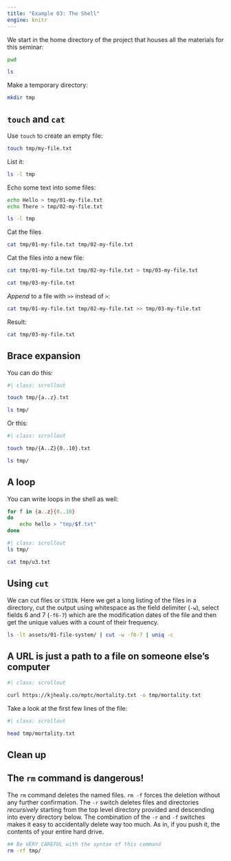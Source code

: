 ```yaml
---
title: "Example 03: The Shell"
engine: knitr
---
```



We start in the home directory of the project that houses all the materials for this seminar:

```zsh
pwd
```

```zsh
ls
```


Make a temporary directory:


```zsh
mkdir tmp
```

## `touch` and `cat`

Use `touch` to create an empty file:

```zsh
touch tmp/my-file.txt
```

List it:

```zsh
ls -l tmp
```

Echo some text into some files:

```zsh
echo Hello > tmp/01-my-file.txt
echo There > tmp/02-my-file.txt

ls -l tmp
```

Cat the files

```zsh
cat tmp/01-my-file.txt tmp/02-my-file.txt
```


Cat the files into a new file:

```zsh
cat tmp/01-my-file.txt tmp/02-my-file.txt > tmp/03-my-file.txt

cat tmp/03-my-file.txt
```

_Append_ to a file with `>>` instead of `>`:

```zsh
cat tmp/01-my-file.txt tmp/02-my-file.txt >> tmp/03-my-file.txt
```

Result:

```zsh
cat tmp/03-my-file.txt
```


## Brace expansion

You can do this:

```zsh
#| class: scrollout

touch tmp/{a..z}.txt

ls tmp/
```


Or this:

```zsh
#| class: scrollout

touch tmp/{A..Z}{0..10}.txt

ls tmp/
```

## A loop

You can write loops in the shell as well:

```zsh
for f in {a..z}{0..10}
do
    echo hello > "tmp/$f.txt"
done
```


```zsh
#| class: scrollout
ls tmp/
```

```zsh
cat tmp/u3.txt
```


## Using `cut`

We can cut files or `STDIN`. Here we get a long listing of the files in a directory, cut the output using whitespace as the field delimiter (`-w`), select fields 6 and 7 (`-f6-7`) which are the modification dates of the file and then get the unique values with a count of their frequency.

```zsh
ls -lt assets/01-file-system/ | cut -w -f6-7 | uniq -c
```


## A URL is just a path to a file on someone else's computer

```zsh
#| class: scrollout

curl https://kjhealy.co/mptc/mortality.txt -o tmp/mortality.txt
```

Take a look at the first few lines of the file:

```zsh
#| class: scrollout

head tmp/mortality.txt
```


## Clean up

::: {.callout-important}

## The `rm` command is dangerous!

The `rm` command deletes the named files. `rm -f` forces the deletion without any further confirmation. The `-r` switch deletes files and directories _recursively_ starting from the top level directory provided and descending into every directory below. The combination of the `-r` and `-f` switches makes it easy to accidentally delete way too much. As in, if you push it, the contents of your entire hard drive.

:::

```zsh
## Be VERY CAREFUL with the syntax of this command
rm -rf tmp/
```
